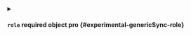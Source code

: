 
<details className="config-field" data-expandable="true">
<summary>

#### `role` <span className="config-field-required" data-required="false">required</span> <span className="config-field-type">object</span> <span className="config-field-default"></span> <span className="config-field-enum"></span> <span data-pro="false" className="config-field-pro">pro</span> {#experimental-genericSync-role}



</summary>




<details className="config-field" data-expandable="false" open>
<summary>

##### `extraRules` <span className="config-field-required" data-required="false">required</span> <span className="config-field-type">object[]</span> <span className="config-field-default"></span> <span className="config-field-enum"></span> <span data-pro="false" className="config-field-pro">pro</span> {#experimental-genericSync-role-extraRules}



</summary>



</details>


</details>

